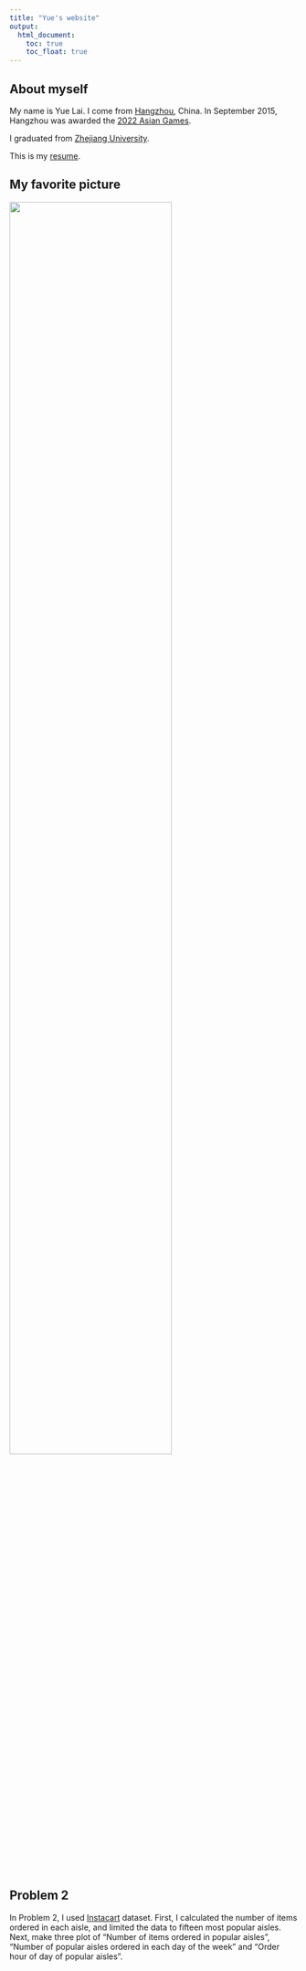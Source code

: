 ```yaml
---
title: "Yue's website"
output: 
  html_document:
    toc: true
    toc_float: true
---
```


## About myself

My name is Yue Lai. I come from [Hangzhou](https://en.wikipedia.org/wiki/Hangzhou), China. In September 2015, Hangzhou was awarded the [2022 Asian Games](https://en.wikipedia.org/wiki/2022_Asian_Games).

I graduated from [Zhejiang University](http://www.zju.edu.cn/english/).  

This is my [resume](Resume.html).

## My favorite picture

<img src="photo.jpg" style="width:75%">

## Problem 2

In Problem 2, I used [Instacart](https://p8105.com/dataset_instacart.html) dataset. First, I calculated the  number of items ordered in each aisle, and limited the data to fifteen most popular aisles. Next, make three plot of "Number of items ordered in popular aisles", "Number of popular aisles ordered in each day of the week" and "Order hour of day of popular aisles". 



